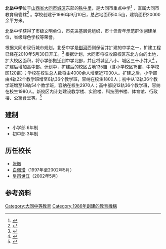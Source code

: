 {{Infobox School
| name =北岳中学
| other_name = 
| image = 
| logo = 
| motto = 
| established = 1986年9月10日
| type        = 公立普通中学
| religion    = 
| affiliation = [[大同市|大同市]][[教育局|教育局]]
| district    = {{PRC}}<br />[[山西省|山西省]] [[大同市|大同市]] [[城区|城区]]
| grades      = [[小学部|小学部]]<br />[[初中部|初中部]]
| president   = 
| principal   = [[皇甫世江|皇甫世江]]
| dean        = 
| college     = 
| house       = 
| sc          =
| cs          =
| faculty     = 
| staff       = 
| students    = 
| athletics   = 
| conference  = 
| colors      = 
| mascot      = 
| magazine    =
| free_label  = 
| free_text   = 
| free_label2 = 
| free_text2  = 
| free_label3 = 
| free_text3  = 
| address     = [[山西省|山西省]][[大同市|大同市]][[城区_(大同市)|城区]][[铁牛里|铁牛里]]
| tel         = 
| fax         = 
| mail        = 
| website     =
}}
'''北岳中学'''位于[[山西省|山西省]][[大同市|大同市]][[城区_(大同市)|城区]]东部的[[铁牛里|铁牛里]]，是大同市重点中学<ref>{{cite news|title=北岳中学|url=http://www.dtedu.org/pubnews/213350/20080430/250982.jsp|accessdate=2012-10-19|newspaper=大同市教育信息网|date=2008-04-30}}{{dead link|date=2018年2月 |bot=InternetArchiveBot |fix-attempted=yes }}</ref> ，直属大同市教育局管辖<ref>{{cite news|title=大同市北岳中学|url=http://www.datonginfo.gov.cn/wjws/html/byzx.htm|accessdate=2012-10-19|newspaper=大同市公众信息网|deadurl=yes|archiveurl=https://web.archive.org/web/20120807104650/http://www.datonginfo.gov.cn/wjws/html/byzx.htm|archivedate=2012-08-07}}</ref> 。学校创建于1986年9月10日，总占地面积50.5亩，建筑面积20000余平方米。

北岳中学获得了市级文明单位，市先进基层党组织，市十佳青年示范群体创建单位，省级绿色学校等荣誉。

根据大同市现行城市规划，北岳中学是[[御河|御河]]西侧保留并扩建的中学之一，扩建工程已经在2010年5月30日开工。<ref>{{cite news|title=北岳中学扩建工程开工|url=http://www.ztjzzx.com/hyzx.asp?id=21602|accessdate=2012-10-19|newspaper=大同新闻网|date=2010-05-31}}{{dead link|date=2017年11月 |bot=InternetArchiveBot |fix-attempted=yes }}</ref> 根据计划，大同市将征收原校区东北方向的土地，扩大校区面积，将小学部搬迁到中学北部，并且将城区八小、城区三十小并入<ref>{{cite news|title=大同市教育资源配置日趋优化|url=http://www.shanxigov.cn/n16/n8319541/n8319612/n8322053/n8324992/n8381744/n12196347/12874528.html|accessdate=2012-10-19|newspaper=大同新闻网|date=2010-02-03}}{{dead link|date=2017年11月 |bot=InternetArchiveBot |fix-attempted=yes }}</ref> 。扩建后增加高中部。计划中，扩建后的校区占地135亩（含小学校区15亩，中学校区120亩）；学校在校生总人数将由4000余人增至近7000人。扩建之后，小学部由4轨22个教学班增至6轨36个教学班，容纳在校生1800人；初中从12轨36个教学班增至18轨54个教学班，容纳在校生2970人；高中部设12轨36个教学班，容纳在校生1980人。新校区内计划建设教学楼、实验楼、科技图书楼、体育馆、行政楼、公寓食堂等。<ref>{{cite news|title=北岳中学扩建 增加高中部 容纳7000人|url=http://www.dtedu.org/pubnews/212349/20090327/258503.jsp|accessdate=2012-10-19|newspaper=大同新闻网|date=2009-03-26}}{{dead link|date=2018年2月 |bot=InternetArchiveBot |fix-attempted=yes }}</ref>

==建制==
*小学部 6年制
*初中部 3年制

==历任校长==
*[[张撤|张撤]]
*[[白佩璜|白佩璜]]（1997年至2002年5月）
*[[皇甫世江|皇甫世江]]（2002年5月）

==参考资料==
{{reflist}}

{{coord|40|6|27|N|113|18|34|E|type:landmark|display=title}}
[[Category:大同中等教育|Category:大同中等教育]]
[[Category:1986年創建的教育機構|Category:1986年創建的教育機構]]